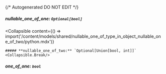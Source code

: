 {/* Autogenerated DO NOT EDIT  */}

##### **nullable_one_of_one:** `Optional[bool]`

<Collapsible
    content={() => import('/content/models/shared/nullable_one_of_type_in_object_nullable_one_of_two/python.mdx')}
>
    ##### **nullable_one_of_two:** `Optional[Union[bool, int]]`
    <Collapsible.Break/>
</Collapsible>

##### **one_of_one:** `bool`

